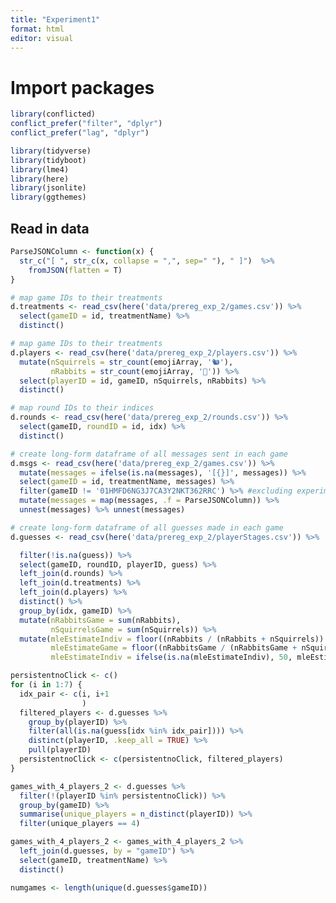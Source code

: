 ```yaml
---
title: "Experiment1"
format: html
editor: visual
---
```


# Import packages

```r
library(conflicted)  
conflict_prefer("filter", "dplyr")
conflict_prefer("lag", "dplyr")

library(tidyverse)
library(tidyboot)
library(lme4)
library(here)
library(jsonlite)
library(ggthemes)
```

## Read in data

```r
ParseJSONColumn <- function(x) {
  str_c("[ ", str_c(x, collapse = ",", sep=" "), " ]")  %>% 
    fromJSON(flatten = T) 
}

# map game IDs to their treatments
d.treatments <- read_csv(here('data/prereg_exp_2/games.csv')) %>%
  select(gameID = id, treatmentName) %>% 
  distinct()

# map game IDs to their treatments
d.players <- read_csv(here('data/prereg_exp_2/players.csv')) %>%
  mutate(nSquirrels = str_count(emojiArray, '🐿️'),
         nRabbits = str_count(emojiArray, '🐇')) %>%
  select(playerID = id, gameID, nSquirrels, nRabbits) %>%
  distinct()

# map round IDs to their indices
d.rounds <- read_csv(here('data/prereg_exp_2/rounds.csv')) %>%
  select(gameID, roundID = id, idx) %>%
  distinct()

# create long-form dataframe of all messages sent in each game
d.msgs <- read_csv(here('data/prereg_exp_2/games.csv')) %>% 
  mutate(messages = ifelse(is.na(messages), '[{}]', messages)) %>%
  select(gameID = id, treatmentName, messages) %>%
  filter(gameID != '01HMFD6NG3J7CA3Y2NKT362RRC') %>% #excluding experimenter test round
  mutate(messages = map(messages, .f = ParseJSONColumn)) %>%
  unnest(messages) %>% unnest(messages)

# create long-form dataframe of all guesses made in each game
d.guesses <- read_csv(here('data/prereg_exp_2/playerStages.csv')) %>% 

  filter(!is.na(guess)) %>%
  select(gameID, roundID, playerID, guess) %>%
  left_join(d.rounds) %>%
  left_join(d.treatments) %>%
  left_join(d.players) %>% 
  distinct() %>%
  group_by(idx, gameID) %>%
  mutate(nRabbitsGame = sum(nRabbits),
         nSquirrelsGame = sum(nSquirrels)) %>%
  mutate(mleEstimateIndiv = floor((nRabbits / (nRabbits + nSquirrels)) * 100),
         mleEstimateGame = floor((nRabbitsGame / (nRabbitsGame + nSquirrelsGame)) * 100),
         mleEstimateIndiv = ifelse(is.na(mleEstimateIndiv), 50, mleEstimateIndiv))

```

```r
persistentnoClick <- c()  
for (i in 1:7) {
  idx_pair <- c(i, i+1
                )
  filtered_players <- d.guesses %>%
    group_by(playerID) %>%
    filter(all(is.na(guess[idx %in% idx_pair]))) %>%
    distinct(playerID, .keep_all = TRUE) %>%
    pull(playerID)
  persistentnoClick <- c(persistentnoClick, filtered_players)
}
```

```r
games_with_4_players_2 <- d.guesses %>%
  filter(!(playerID %in% persistentnoClick)) %>%
  group_by(gameID) %>%
  summarise(unique_players = n_distinct(playerID)) %>% 
  filter(unique_players == 4)

games_with_4_players_2 <- games_with_4_players_2 %>%
  left_join(d.guesses, by = "gameID") %>%
  select(gameID, treatmentName) %>%
  distinct()


```

```r
numgames <- length(unique(d.guesses$gameID))

```
